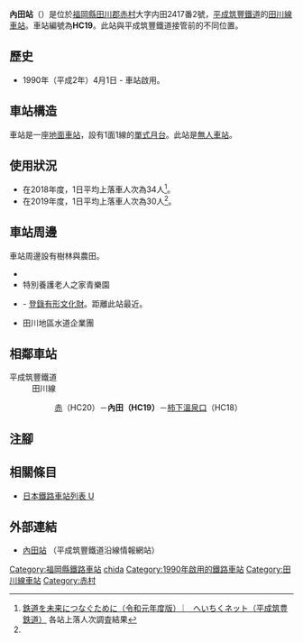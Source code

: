 {{NoteTA
|T=zh-hans:內田站;zh-hk:內田站;zh-tw:內田車站;
|1=zh-hans:內田站;zh-hk:內田站;zh-tw:內田車站;
}}
{{Infobox station
|公司色 = orange
|站名 = 內田
|圖片 = Heiseichikuho Uchida Station02.jpg
|圖片說明 = 車站外觀（2011年4月10日）
|日文原名 = 內田
|平假名 = うちだ
|羅馬拼音 = UCHIDA
|副站名 = 
|電報略號 = 
|所在地 = {{JPN}}[[福岡縣|福岡縣]][[田川郡|田川郡]][[赤村|赤村]]大字内田2417番2號
|座標 = {{coord|33|38|14.79|N|130|51|51.38|E|type:railwaystation_region:JP-24|display=inline,title}}
|車站構造 = [[地面車站|地面車站]]
|月台配置 = 1面1線
|啟用年月日 = 1990年（平成2年）4月1日
|廢站年月日 = 
|乘客人數 = 
|上下車人次 = 30<ref name=":0">[http://www.heichiku.net/heichiku/link-to-the-future/ 鉄道を未来につなぐために（令和元年度版） ︳ へいちくネット（平成筑豊鉄道）]{{ja icon}} 各站上落人次調査結果</ref>
|統計年度 = 2019
|轉車 =
|全寬備註 = [[無人車站|無人車站]]
|adjacent = {{Adjacent stations|system=平成筑豐鐵道|line=田川線|left=赤|right=柿下溫泉口|note-left=HC20<br/>2.3km|note-mid=HC19<br/>距離[[行橋站|行橋]]20.7km|note-right=HC18<br/>1.8km}}
}}
'''內田站'''（{{jpn|j=內田駅|hg=うちだえき|rm=Uchida eki|f=y}}）是位於[[福岡縣|福岡縣]][[田川郡|田川郡]][[赤村|赤村]]大字内田2417番2號，[[平成筑豐鐵道|平成筑豐鐵道]]的[[田川線|田川線]][[鐵路車站|車站]]。車站編號為'''HC19'''。此站與平成筑豐鐵道接管前的{{Translink|ja|内田信号場|内田信號站}}不同位置。

== 歷史 ==
* 1990年（平成2年）4月1日 - 車站啟用。

== 車站構造 ==
車站是一座[[地面車站|地面車站]]，設有1面1線的[[單式月台|單式月台]]。此站是[[無人車站|無人車站]]。

== 使用狀況 ==
*在2018年度，1日平均上落車人次為34人<ref name=":0">[http://www.heichiku.net/heichiku/link-to-the-future/ 鉄道を未来につなぐために（令和元年度版） ︳ へいちくネット（平成筑豊鉄道）] {{Wayback|url=http://www.heichiku.net/heichiku/link-to-the-future/ |date=20201027184520 }}{{ja icon}} 各站上落人次調査結果</ref>。
*在2019年度，1日平均上落車人次為30人<ref name=":0" />。

== 車站周邊 ==
車站周邊設有樹林與農田。
*{{Translink|ja|福岡県道418号英彦山香春線|福岡縣道418號英彥山香春線}}
* 特別養護老人之家青樂園
* {{Translink|ja|内田三連橋梁|內田三連橋樑}} - [[登錄有形文化財|登錄有形文化財]]。距離此站最近。
*田川地區水道企業團

== 相鄰車站 ==
; 平成筑豐鐵道
: 田川線
::[[赤站|赤]]（HC20）－'''內田（HC19）'''－[[柿下溫泉口站|柿下溫泉口]]（HC18）
== 注腳 ==
{{Reflist}}
== 相關條目 ==
* [[日本鐵路車站列表_U|日本鐵路車站列表 U]]
== 外部連結 ==
* [http://www.heichiku.net/railway/stations/%E5%86%85%E7%94%B0%E9%A7%85/ 內田站] {{Wayback|url=http://www.heichiku.net/railway/stations/%E5%86%85%E7%94%B0%E9%A7%85/ |date=20200929095925 }}{{ja icon}}（平成筑豐鐵道沿線情報網站）
{{田川線}}
{{DEFAULTSORT:Uchida}}
[[Category:福岡縣鐵路車站|Category:福岡縣鐵路車站]]
[[Category:日本鐵路車站_U|chida]]
[[Category:1990年啟用的鐵路車站|Category:1990年啟用的鐵路車站]]
[[Category:田川線車站|Category:田川線車站]]
[[Category:赤村|Category:赤村]]